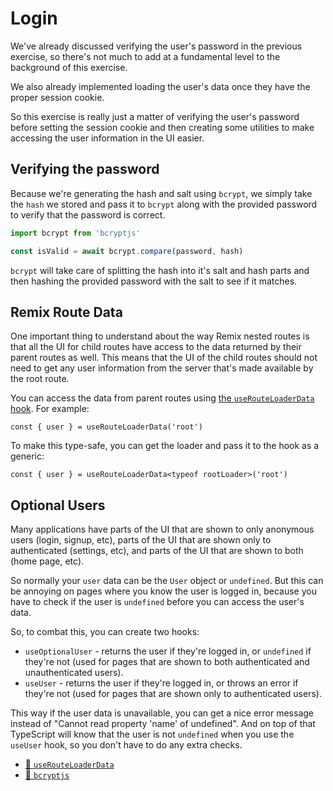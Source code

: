 # Login

<EpicVideo url="https://www.epicweb.dev/workshops/authentication-strategies-and-implementation/login/intro-to-login" />

We've already discussed verifying the user's password in the previous exercise,
so there's not much to add at a fundamental level to the background of this
exercise.

We also already implemented loading the user's data once they have the proper
session cookie.

So this exercise is really just a matter of verifying the user's password before
setting the session cookie and then creating some utilities to make accessing
the user information in the UI easier.

## Verifying the password

Because we're generating the hash and salt using `bcrypt`, we simply take the
`hash` we stored and pass it to `bcrypt` along with the provided password to
verify that the password is correct.

```ts
import bcrypt from 'bcryptjs'

const isValid = await bcrypt.compare(password, hash)
```

`bcrypt` will take care of splitting the hash into it's salt and hash parts and
then hashing the provided password with the salt to see if it matches.

## Remix Route Data

One important thing to understand about the way Remix nested routes is that
all the UI for child routes have access to the data returned by their parent
routes as well. This means that the UI of the child routes should not need to
get any user information from the server that's made available by the root
route.

You can access the data from parent routes using
[the `useRouteLoaderData` hook](https://remix.run/docs/en/main/hooks/use-route-loader-data).
For example:

```tsx
const { user } = useRouteLoaderData('root')
```

To make this type-safe, you can get the loader and pass it to the hook as a
generic:

```tsx
const { user } = useRouteLoaderData<typeof rootLoader>('root')
```

## Optional Users

Many applications have parts of the UI that are shown to only anonymous users
(login, signup, etc), parts of the UI that are shown only to authenticated
(settings, etc), and parts of the UI that are shown to both (home page, etc).

So normally your `user` data can be the `User` object or `undefined`. But this
can be annoying on pages where you know the user is logged in, because you have
to check if the user is `undefined` before you can access the user's data.

So, to combat this, you can create two hooks:

- `useOptionalUser` - returns the user if they're logged in, or `undefined` if
  they're not (used for pages that are shown to both authenticated and
  unauthenticated users).
- `useUser` - returns the user if they're logged in, or throws an error if
  they're not (used for pages that are shown only to authenticated users).

This way if the user data is unavailable, you can get a nice error message
instead of "Cannot read property 'name' of undefined". And on top of that
TypeScript will know that the user is not `undefined` when you use the
`useUser` hook, so you don't have to do any extra checks.

- [📜 `useRouteLoaderData`](https://remix.run/docs/en/main/hooks/use-route-loader-data)
- [📜 `bcryptjs`](https://www.npmjs.com/package/bcryptjs)
